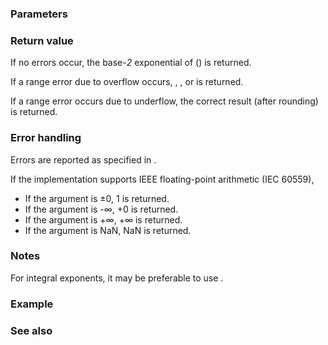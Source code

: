 {{cpp/title|exp2|exp2f|exp2l}}
{{cpp/numeric/math/navbar}}
{{cpp/numeric/math/declarations
|family=exp2
|param1=num
|constexpr_since=26
|desc=Computes 2 raised to the given power {{c|num}}.
}}

===Parameters===
{{par begin}}
{{par|num|floating-point or integer value}}
{{par end}}

===Return value===
If no errors occur, the base-''2'' exponential of {{c|num}} ({{math|2{{su|p=num}}}}) is returned.

If a range error due to overflow occurs, {{lc|HUGE_VAL|+HUGE_VAL}}, {{tt|+HUGE_VALF}}, or {{tt|+HUGE_VALL}} is returned.

If a range error occurs due to underflow, the correct result (after rounding) is returned.

===Error handling===
Errors are reported as specified in {{lc|math_errhandling}}.

If the implementation supports IEEE floating-point arithmetic (IEC 60559),
* If the argument is ±0, 1 is returned.
* If the argument is -∞, +0 is returned.
* If the argument is +∞, +∞ is returned.
* If the argument is NaN, NaN is returned.

===Notes===
{{cpp/numeric/math/additional integer overload note|exp2}}

For integral exponents, it may be preferable to use {{lc|std::ldexp}}.

===Example===
{{example
|code=
#include &lt;cerrno&gt;
#include &lt;cfenv&gt;
#include &lt;cmath&gt;
#include &lt;cstring&gt;
#include &lt;iostream&gt;

// #pragma STDC FENV_ACCESS ON

int main()
{
    std::cout &lt;&lt; "exp2(4) = " &lt;&lt; std::exp2(4) &lt;&lt; '\n'
              &lt;&lt; "exp2(0.5) = " &lt;&lt; std::exp2(0.5) &lt;&lt; '\n'
              &lt;&lt; "exp2(-4) = " &lt;&lt; std::exp2(-4) &lt;&lt; '\n';
    
    // special values
    std::cout &lt;&lt; "exp2(-0) = " &lt;&lt; std::exp2(-0.0) &lt;&lt; '\n'
              &lt;&lt; "exp2(-Inf) = " &lt;&lt; std::exp2(-INFINITY) &lt;&lt; '\n';
    
    // error handling
    errno = 0;
    std::feclearexcept(FE_ALL_EXCEPT);
    const double inf = std::exp2(1024);
    const bool is_range_error = errno == ERANGE;

    std::cout &lt;&lt; "exp2(1024) = " &lt;&lt; inf &lt;&lt; '\n';
    if (is_range_error)
        std::cout &lt;&lt; "    errno == ERANGE: " &lt;&lt; std::strerror(ERANGE) &lt;&lt; '\n';
    if (std::fetestexcept(FE_OVERFLOW))
        std::cout &lt;&lt; "    FE_OVERFLOW raised\n";
}
|p=true
|output=
exp2(4) = 16
exp2(0.5) = 1.41421
exp2(-4) = 0.0625
exp2(-0) = 1
exp2(-Inf) = 0
exp2(1024) = inf
    errno == ERANGE: Numerical result out of range
    FE_OVERFLOW raised
}}

===See also===
{{dsc begin}}
{{dsc inc|cpp/numeric/math/dsc exp}}
{{dsc inc|cpp/numeric/math/dsc expm1}}
{{dsc inc|cpp/numeric/math/dsc ldexp}}
{{dsc inc|cpp/numeric/math/dsc log2}}
{{dsc see c|c/numeric/math/exp2}}
{{dsc end}}

{{langlinks|de|es|fr|it|ja|pt|ru|zh}}